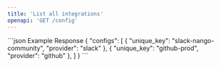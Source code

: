 ```yaml
---
title: 'List all integrations'
openapi: 'GET /config'
---
```


<ResponseExample>
  ```json Example Response
{
  "configs": [
    {
      "unique_key": "slack-nango-community",
      "provider": "slack"
    },
    {
      "unique_key": "github-prod",
      "provider": "github"
    },
  ]
}
  ```
</ResponseExample>